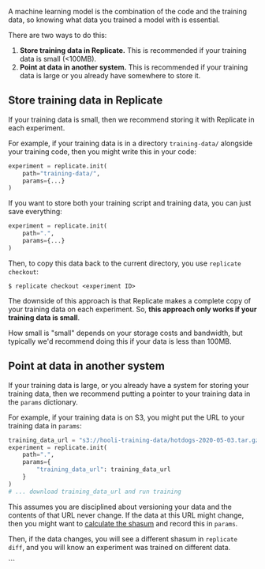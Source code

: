 
<DocsLayout title="Version training data">


A machine learning model is the combination of the code and the training data, so knowing what data you trained a model with is essential.

There are two ways to do this:

1. **Store training data in Replicate.** This is recommended if your training data is small (<100MB).
2. **Point at data in another system.** This is recommended if your training data is large or you already have somewhere to store it.

## Store training data in Replicate

If your training data is small, then we recommend storing it with Replicate in each experiment.

For example, if your training data is in a directory `training-data/` alongside your training code, then you might write this in your code:

```python
experiment = replicate.init(
    path="training-data/",
    params={...}
)
```

If you want to store both your training script and training data, you can just save everything:

```python
experiment = replicate.init(
    path=".",
    params={...}
)
```

Then, to copy this data back to the current directory, you use `replicate checkout`:

```
$ replicate checkout <experiment ID>
```

The downside of this approach is that Replicate makes a complete copy of your training data on each experiment. So, **this approach only works if your training data is small**.

How small is "small" depends on your storage costs and bandwidth, but typically we'd recommend doing this if your data is less than 100MB.

## Point at data in another system

If your training data is large, or you already have a system for storing your training data, then we recommend putting a pointer to your training data in the `params` dictionary.

For example, if your training data is on S3, you might put the URL to your training data in `params`:

```python
training_data_url = "s3://hooli-training-data/hotdogs-2020-05-03.tar.gz"
experiment = replicate.init(
    path=".",
    params={
        "training_data_url": training_data_url
    }
)
# ... download training_data_url and run training
```

This assumes you are disciplined about versioning your data and the contents of that URL never change. If the data at this URL might change, then you might want to [calculate the shasum](https://gist.github.com/rji/b38c7238128edf53a181) and record this in `params`.

Then, if the data changes, you will see a different shasum in `replicate diff`, and you will know an experiment was trained on different data.

</DocsLayout>
```
